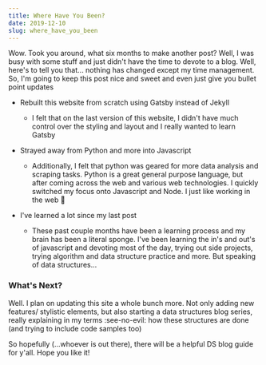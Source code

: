 ```yaml
---
title: Where Have You Been?
date: 2019-12-10
slug: where_have_you_been
---
```


Wow. Took you around, what six months to make another post? Well, I was busy with some stuff and just didn't have the time to devote to a blog. Well, here's to tell you that... nothing has changed except my time management. So, I'm going to keep this post nice and sweet and even just give you bullet point updates

- Rebuilt this website from scratch using Gatsby instead of Jekyll
  - I felt that on the last version of this website, I didn't have much control over the styling and layout and I really wanted to learn Gatsby
- Strayed away from Python and more into Javascript
  - Additionally, I felt that python was geared for more data analysis and scraping tasks. Python is a great general purpose language, but after coming across the web and various web technologies. I quickly switched my focus onto Javascript and Node. I just like working in the web :shrug:
- I've learned a lot since my last post

  - These past couple months have been a learning process and my brain has been a literal sponge. I've been learning the in's and out's of javascript and devoting most of the day, trying out side projects, trying algorithm and data structure practice and more. But speaking of data structures...

### What's Next?

Well. I plan on updating this site a whole bunch more. Not only adding new features/ stylistic elements, but also starting a data structures blog series, really explaining in my terms :see-no-evil: how these structures are done (and trying to include code samples too)

So hopefully (...whoever is out there), there will be a helpful DS blog guide for y'all. Hope you like it!
